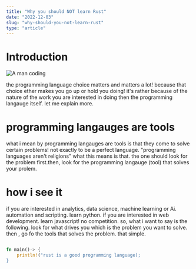 ```yaml
---
title: "Why you should NOT learn Rust"
date: "2022-12-03"
slug: "why-should-you-not-learn-rust"
type: "article"
---
```




# Introduction

![A man coding]("../images/how-to-build-coding-habit-image-1")

the programming language choice matters and matters a lot!
because that choice ether makes you go up or hold you doing!
it's rather because of the nature of the work you are interested in doing then the programming langauge itself. let me explain more.

# programming langauges are tools

what i mean by programming langauges are tools is that they come to solve certain problems!
not exactly to be a perfect language. "programming languages aren't religions"
what this means is that. the one should look for the problem first.then, look for the programming langauge (tool) that solves your prolem.

# how i  see it
if you are interested in analytics, data science, machine learning or Ai. automation and scripting. learn python.
if you are interested in web development. learn javascript! no competition.
so, what i want to say is the following. look for what drives you which is the problem you want to solve. then , go fo the tools that solves the problem. that simple.

```rust

fn main()-> {
    println!("rust is a good programming language);
}

```